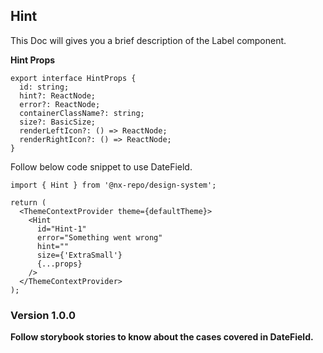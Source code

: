 
<Meta title="MDX/Hint" component={Hint} />


## Hint

This Doc will gives you a brief description of the Label component.

**Hint Props**

```tsx
export interface HintProps {
  id: string;
  hint?: ReactNode;
  error?: ReactNode;
  containerClassName?: string;
  size?: BasicSize;
  renderLeftIcon?: () => ReactNode;
  renderRightIcon?: () => ReactNode;
}
```

Follow below code snippet to use DateField.

```tsx
import { Hint } from '@nx-repo/design-system';

return (
  <ThemeContextProvider theme={defaultTheme}>
    <Hint
      id="Hint-1"
      error="Something went wrong"
      hint=""
      size={'ExtraSmall'}
      {...props}
    />
  </ThemeContextProvider>
);
```

### Version 1.0.0

**Follow storybook stories to know about the cases covered in DateField.**
